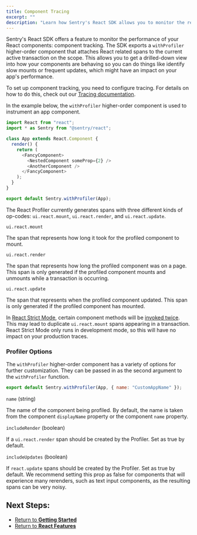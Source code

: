 ```yaml
---
title: Component Tracing
excerpt: ""
description: "Learn how Sentry's React SDK allows you to monitor the rendering performance of your application and its components."
---
```


Sentry's React SDK offers a feature to monitor the performance of your React components: component tracking. The SDK exports a `withProfiler` higher-order component that attaches React related spans to the current active transaction on the scope. This allows you to get a drilled-down view into how your components are behaving so you can do things like identify slow mounts or frequent updates, which might have an impact on your app's performance.

<Alert>

To set up component tracking, you need to configure tracing. For details on how to do this, check out our [Tracing documentation](/platforms/javascript/guides/react/tracing/).

</Alert>

In the example below, the `withProfiler` higher-order component is used to instrument an app component.

```javascript
import React from "react";
import * as Sentry from "@sentry/react";

class App extends React.Component {
  render() {
    return (
      <FancyComponent>
        <NestedComponent someProp={2} />
        <AnotherComponent />
      </FancyComponent>
    );
  }
}

export default Sentry.withProfiler(App);
```

The React Profiler currently generates spans with three different kinds of op-codes: `ui.react.mount`, `ui.react.render`, and `ui.react.update`.

`ui.react.mount`

The span that represents how long it took for the profiled component to mount.

`ui.react.render`

The span that represents how long the profiled component was on a page. This span is only generated if the profiled component mounts and unmounts while a transaction is occurring.

`ui.react.update`

The span that represents when the profiled component updated. This span is only generated if the profiled component has mounted.

<Alert>

In [React Strict Mode](https://reactjs.org/docs/strict-mode.html), certain component methods will be [invoked twice](https://reactjs.org/docs/strict-mode.html#detecting-unexpected-side-effects). This may lead to duplicate `ui.react.mount` spans appearing in a transaction. React Strict Mode only runs in development mode, so this will have no impact on your production traces.

</Alert>

### Profiler Options

The `withProfiler` higher-order component has a variety of options for further customization. They can be passed in as the second argument to the `withProfiler` function.

```javascript
export default Sentry.withProfiler(App, { name: "CustomAppName" });
```

`name` (string)

The name of the component being profiled. By default, the name is taken from the component `displayName` property or the component `name` property.

`includeRender` (boolean)

If a `ui.react.render` span should be created by the Profiler. Set as true by default.

`includeUpdates` (boolean)

If `react.update` spans should be created by the Profiler. Set as true by default. We recommend setting this prop as false for components that will experience many rerenders, such as text input components, as the resulting spans can be very noisy.

## Next Steps:

- [Return to **Getting Started**](../../)
- [Return to **React Features**](../)
